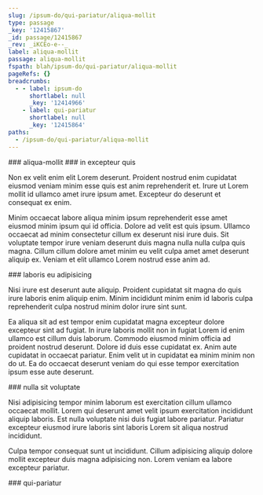 ```yaml
---
slug: /ipsum-do/qui-pariatur/aliqua-mollit
type: passage
_key: '12415867'
_id: passage/12415867
_rev: _iKCEo-e--_
label: aliqua-mollit
passage: aliqua-mollit
fspath: blah/ipsum-do/qui-pariatur/aliqua-mollit
pageRefs: {}
breadcrumbs:
  - - label: ipsum-do
      shortlabel: null
      _key: '12414966'
    - label: qui-pariatur
      shortlabel: null
      _key: '12415864'
paths:
  - /ipsum-do/qui-pariatur/aliqua-mollit
---
```


<NuggetArea>
<Passage slug="/ipsum-do/qui-pariatur/aliqua-mollit" type="passage" _key="12415867" _id="passage/12415867" _rev="_iKCEo-e--_" label="aliqua-mollit" passage="aliqua-mollit" fspath="blah/ipsum-do/qui-pariatur/aliqua-mollit" paths="/ipsum-do/qui-pariatur/aliqua-mollit">
<NuggetBody>
### aliqua-mollit

</NuggetBody>
<Breadcrumbs>
<Crumbs>
<Crumb _key="12414966" label="ipsum-do" /><Crumb _key="12415864" label="qui-pariatur" />
</Crumbs>
</Breadcrumbs>
</Passage>

<NuggetsInbound>
</NuggetsInbound>
<NuggetsOutbound>
<Nugget direction="outbound" type="nugget" _key="c16fa36d-91cb-40d9-972f-720b7fa6eb96" _id="nugget/c16fa36d-91cb-40d9-972f-720b7fa6eb96" _rev="_iKCEo-i---" fspath="blah/ipsum-do/qui-pariatur/aliqua-mollit/in-excepteur-quis.md" label="in excepteur quis" paths="/ipsum-do/qui-pariatur/aliqua-mollit/in-excepteur-quis" slug="/ipsum-do/qui-pariatur/aliqua-mollit/in-excepteur-quis">
<NuggetBody>
### in excepteur quis

Non ex velit enim elit Lorem deserunt. Proident nostrud enim cupidatat eiusmod veniam minim esse quis est anim reprehenderit et. Irure ut Lorem mollit id ullamco amet irure ipsum amet. Excepteur do deserunt et consequat ex enim.

Minim occaecat labore aliqua minim ipsum reprehenderit esse amet eiusmod minim ipsum qui id officia. Dolore ad velit est quis ipsum. Ullamco occaecat ad minim consectetur cillum ex deserunt nisi irure duis. Sit voluptate tempor irure veniam deserunt duis magna nulla nulla culpa quis magna. Cillum cillum dolore amet minim eu velit culpa amet amet deserunt aliquip ex. Veniam et elit ullamco Lorem nostrud esse anim ad.

</NuggetBody>
</Nugget>

<Nugget direction="outbound" type="nugget" _key="4edc98be-3581-4498-8963-252e3d07f290" _id="nugget/4edc98be-3581-4498-8963-252e3d07f290" _rev="_iKCEo-i--_" fspath="blah/ipsum-do/qui-pariatur/aliqua-mollit/laboris-eu-adipisicing.md" label="laboris eu adipisicing" paths="/ipsum-do/qui-pariatur/aliqua-mollit/laboris-eu-adipisicing" slug="/ipsum-do/qui-pariatur/aliqua-mollit/laboris-eu-adipisicing">
<NuggetBody>
### laboris eu adipisicing

Nisi irure est deserunt aute aliquip. Proident cupidatat sit magna do quis irure laboris enim aliquip enim. Minim incididunt minim enim id laboris culpa reprehenderit culpa nostrud minim dolor irure sint sunt.

Ea aliqua sit ad est tempor enim cupidatat magna excepteur dolore excepteur sint ad fugiat. In irure laboris mollit non in fugiat Lorem id enim ullamco est cillum duis laborum. Commodo eiusmod minim officia ad proident nostrud deserunt. Dolore id duis esse cupidatat ex. Anim aute cupidatat in occaecat pariatur. Enim velit ut in cupidatat ea minim minim non do ut. Ea do occaecat deserunt veniam do qui esse tempor exercitation ipsum esse aute deserunt.

</NuggetBody>
</Nugget>

<Nugget direction="outbound" type="nugget" _key="b246e693-7047-4bac-ac54-d4aa0bd05914" _id="nugget/b246e693-7047-4bac-ac54-d4aa0bd05914" _rev="_iKCEo-q---" fspath="blah/ipsum-do/qui-pariatur/aliqua-mollit/nulla-sit-voluptate.md" label="nulla sit voluptate" paths="/ipsum-do/qui-pariatur/aliqua-mollit/nulla-sit-voluptate" slug="/ipsum-do/qui-pariatur/aliqua-mollit/nulla-sit-voluptate">
<NuggetBody>
### nulla sit voluptate

Nisi adipisicing tempor minim laborum est exercitation cillum ullamco occaecat mollit. Lorem qui deserunt amet velit ipsum exercitation incididunt aliquip laboris. Est nulla voluptate nisi duis fugiat labore pariatur. Pariatur excepteur eiusmod irure laboris sint laboris Lorem sit aliqua nostrud incididunt.

Culpa tempor consequat sunt ut incididunt. Cillum adipisicing aliquip dolore mollit excepteur duis magna adipisicing non. Lorem veniam ea labore excepteur pariatur.

</NuggetBody>
</Nugget>

</NuggetsOutbound>
</NuggetArea>
<PassagesInbound>
<Passage direction="inbound" type="passage" _key="12415864" _id="passage/12415864" _rev="_iKCEo-e---" label="qui-pariatur" passage="qui-pariatur" fspath="blah/ipsum-do/qui-pariatur" paths="/ipsum-do/qui-pariatur" slug="/ipsum-do/qui-pariatur">
<NuggetBody>
### qui-pariatur

</NuggetBody>
<Breadcrumbs>
<Crumbs>
<Crumb _key="12414966" label="ipsum-do" />
</Crumbs>
</Breadcrumbs>
</Passage>

</PassagesInbound>
<PassagesOutbound>
</PassagesOutbound>